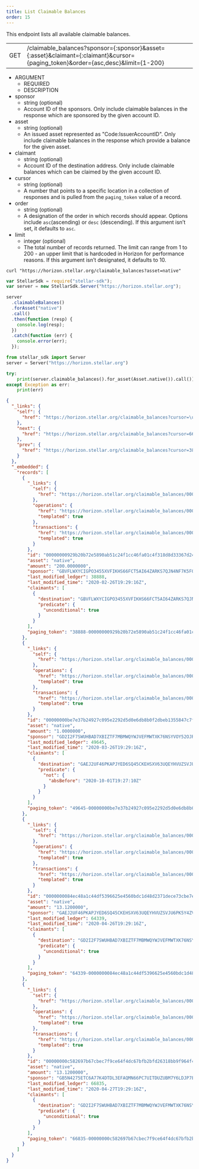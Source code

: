 ```yaml
---
title: List Claimable Balances
order: 15
---
```



This endpoint lists all available claimable balances.

<Endpoint>


|  |  |
| --- | --- |
| GET | /claimable_balances?sponsor={:sponsor}&asset={:asset}&claimant={:claimant}&cursor={paging_token}&order={asc,desc}&limit={1-200} |

</Endpoint>


<AttributeTable>


- ARGUMENT
  - REQUIRED
  - DESCRIPTION
- sponsor
  - string (optional)
  - Account ID of the sponsors. Only include claimable balances in the response which are sponsored by the given account ID.
- asset
  - string (optional)
  - An issued asset represented as "Code:IssuerAccountID". Only include claimable balances in the response which provide a balance for the given asset.
- claimant
  - string (optional)
  - Account ID of the destination address. Only include claimable balances which can be claimed by the given account ID.
- cursor
  - string (optional)
  - A number that points to a specific location in a collection of responses and is pulled from the `paging_token` value of a record.
- order
  - string (optional)
  - A designation of the order in which records should appear. Options include `asc`(ascending) or `desc` (descending). If this argument isn’t set, it defaults to `asc`.
- limit
  - integer (optional)
  - The total number of records returned. The limit can range from 1 to 200 - an upper limit that is hardcoded in Horizon for performance reasons. If this argument isn’t designated, it defaults to 10.

</AttributeTable>


<CodeExample title="Example Request">


```curl
curl "https://horizon.stellar.org/claimable_balances?asset=native"
```

```js
var StellarSdk = require("stellar-sdk");
var server = new StellarSdk.Server("https://horizon.stellar.org");

server
  .claimableBalances()
  .forAsset("native")
  .call()
  .then(function (resp) {
    console.log(resp);
  })
  .catch(function (err) {
    console.error(err);
  });
```

```python
from stellar_sdk import Server
server = Server("https://horizon.stellar.org")

try:
	print(server.claimable_balances().for_asset(Asset.native()).call())
except Exception as err:
	print(err)
```
  
</CodeExample>


<ExampleResponse title="Example Response">


```json
{
  "_links": {
    "self": {
      "href": "https://horizon.stellar.org/claimable_balances?cursor=\u0026limit=10\u0026order=asc"
    },
    "next": {
      "href": "https://horizon.stellar.org/claimable_balances?cursor=66835-00000000c582697b67cbec7f9ce64f4dc67bfb2bfd26318bb9f964f4d70e3f41f650b1e6\u0026limit=10\u0026order=asc"
    },
    "prev": {
      "href": "https://horizon.stellar.org/claimable_balances?cursor=38888-00000000929b20b72e5890ab51c24f1cc46fa01c4f318d8d33367d24dd614cfdf5491072\u0026limit=10\u0026order=desc"
    }
  },
  "_embedded": {
    "records": [
      {
        "_links": {
          "self": {
            "href": "https://horizon.stellar.org/claimable_balances/00000000929b20b72e5890ab51c24f1cc46fa01c4f318d8d33367d24dd614cfdf5491072"
          },
          "operations": {
            "href": "https://horizon.stellar.org/claimable_balances/00000000929b20b72e5890ab51c24f1cc46fa01c4f318d8d33367d24dd614cfdf5491072/operations{?cursor,limit,order}",
            "templated": true
          },
          "transactions": {
            "href": "https://horizon.stellar.org/claimable_balances/00000000929b20b72e5890ab51c24f1cc46fa01c4f318d8d33367d24dd614cfdf5491072/transactions{?cursor,limit,order}",
            "templated": true
          }
        },
        "id": "00000000929b20b72e5890ab51c24f1cc46fa01c4f318d8d33367d24dd614cfdf5491072",
        "asset": "native",
        "amount": "200.0000000",
        "sponsor": "GBVFLWXYCIGPO3455XVFIKHS66FCT5AI64ZARKS7QJN4NF7K5FOXTJNL",
        "last_modified_ledger": 38888,
        "last_modified_time": "2020-02-26T19:29:16Z",
        "claimants": [
          {
            "destination": "GBVFLWXYCIGPO3455XVFIKHS66FCT5AI64ZARKS7QJN4NF7K5FOXTJNL",
            "predicate": {
              "unconditional": true
            }
          }
        ],
        "paging_token": "38888-00000000929b20b72e5890ab51c24f1cc46fa01c4f318d8d33367d24dd614cfdf5491072"
      },
      {
        "_links": {
          "self": {
            "href": "https://horizon.stellar.org/claimable_balances/00000000be7e37b24927c095e2292d5d0e6db8b0f2dbeb1355847c7fccb458cbdd61bfd0"
          },
          "operations": {
            "href": "https://horizon.stellar.org/claimable_balances/00000000be7e37b24927c095e2292d5d0e6db8b0f2dbeb1355847c7fccb458cbdd61bfd0/operations{?cursor,limit,order}",
            "templated": true
          },
          "transactions": {
            "href": "https://horizon.stellar.org/claimable_balances/00000000be7e37b24927c095e2292d5d0e6db8b0f2dbeb1355847c7fccb458cbdd61bfd0/transactions{?cursor,limit,order}",
            "templated": true
          }
        },
        "id": "00000000be7e37b24927c095e2292d5d0e6db8b0f2dbeb1355847c7fccb458cbdd61bfd0",
        "asset": "native",
        "amount": "1.0000000",
        "sponsor": "GD2I2F7SWUHBAD7XBIZTF7MBMWQYWJVEFMWTXK76NSYVOY52OJRYNTIY",
        "last_modified_ledger": 49645,
        "last_modified_time": "2020-03-26T19:29:16Z",
        "claimants": [
          {
            "destination": "GAEJ2UF46PKAPJYED6SQ45CKEHSXV63UQEYHVUZSVJU6PK5Y4ZVA4ELU",
            "predicate": {
              "not": {
                "absBefore": "2020-10-01T19:27:10Z"
              }
            }
          }
        ],
        "paging_token": "49645-00000000be7e37b24927c095e2292d5d0e6db8b0f2dbeb1355847c7fccb458cbdd61bfd0"
      },
      {
        "_links": {
          "self": {
            "href": "https://horizon.stellar.org/claimable_balances/0000000084ec48a1c44df5396625e4560bdc1d48d2371dece73cbe7e790d2b7b277347b7"
          },
          "operations": {
            "href": "https://horizon.stellar.org/claimable_balances/0000000084ec48a1c44df5396625e4560bdc1d48d2371dece73cbe7e790d2b7b277347b7/operations{?cursor,limit,order}",
            "templated": true
          },
          "transactions": {
            "href": "https://horizon.stellar.org/claimable_balances/0000000084ec48a1c44df5396625e4560bdc1d48d2371dece73cbe7e790d2b7b277347b7/transactions{?cursor,limit,order}",
            "templated": true
          }
        },
        "id": "0000000084ec48a1c44df5396625e4560bdc1d48d2371dece73cbe7e790d2b7b277347b7",
        "asset": "native",
        "amount": "13.1200000",
        "sponsor": "GAEJ2UF46PKAPJYED6SQ45CKEHSXV63UQEYHVUZSVJU6PK5Y4ZVA4ELU",
        "last_modified_ledger": 64339,
        "last_modified_time": "2020-04-26T19:29:16Z",
        "claimants": [
          {
            "destination": "GD2I2F7SWUHBAD7XBIZTF7MBMWQYWJVEFMWTXK76NSYVOY52OJRYNTIY",
            "predicate": {
              "unconditional": true
            }
          }
        ],
        "paging_token": "64339-0000000084ec48a1c44df5396625e4560bdc1d48d2371dece73cbe7e790d2b7b277347b7"
      },
      {
        "_links": {
          "self": {
            "href": "https://horizon.stellar.org/claimable_balances/00000000c582697b67cbec7f9ce64f4dc67bfb2bfd26318bb9f964f4d70e3f41f650b1e6"
          },
          "operations": {
            "href": "https://horizon.stellar.org/claimable_balances/00000000c582697b67cbec7f9ce64f4dc67bfb2bfd26318bb9f964f4d70e3f41f650b1e6/operations{?cursor,limit,order}",
            "templated": true
          },
          "transactions": {
            "href": "https://horizon.stellar.org/claimable_balances/00000000c582697b67cbec7f9ce64f4dc67bfb2bfd26318bb9f964f4d70e3f41f650b1e6/transactions{?cursor,limit,order}",
            "templated": true
          }
        },
        "id": "00000000c582697b67cbec7f9ce64f4dc67bfb2bfd26318bb9f964f4d70e3f41f650b1e6",
        "asset": "native",
        "amount": "13.1200000",
        "sponsor": "GB5N4275ETC6A77K4DTDL3EFAQMN66PC7UITDUZUBM7Y6LDJP7EYSGOB",
        "last_modified_ledger": 66835,
        "last_modified_time": "2020-04-27T19:29:16Z",
        "claimants": [
          {
            "destination": "GD2I2F7SWUHBAD7XBIZTF7MBMWQYWJVEFMWTXK76NSYVOY52OJRYNTIY",
            "predicate": {
              "unconditional": true
            }
          }
        ],
        "paging_token": "66835-00000000c582697b67cbec7f9ce64f4dc67bfb2bfd26318bb9f964f4d70e3f41f650b1e6"
      }
    ]
  }
}
```

</ExampleResponse>

